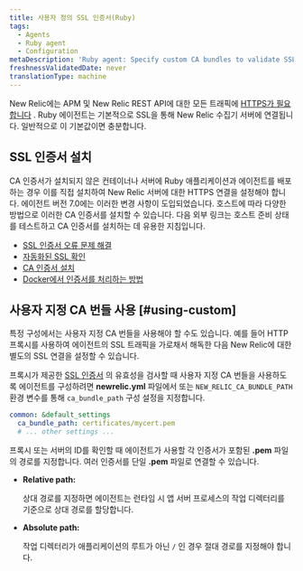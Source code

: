 ```yaml
---
title: 사용자 정의 SSL 인증서(Ruby)
tags:
  - Agents
  - Ruby agent
  - Configuration
metaDescription: 'Ruby agent: Specify custom CA bundles to validate SSL communication via a proxy server.'
freshnessValidatedDate: never
translationType: machine
---
```


New Relic에는 APM 및 New Relic REST API에 대한 모든 트래픽에 [HTTPS가 필요합니다](/docs/apis/rest-api-v2/troubleshooting/301-response-rest-api-calls) . Ruby 에이전트는 기본적으로 SSL을 통해 New Relic 수집기 서버에 연결됩니다. 일반적으로 이 기본값이면 충분합니다.

## SSL 인증서 설치

CA 인증서가 설치되지 않은 컨테이너나 서버에 Ruby 애플리케이션과 에이전트를 배포하는 경우 이를 직접 설치하여 New Relic 서버에 대한 HTTPS 연결을 설정해야 합니다. 에이전트 버전 7.0에는 이러한 변경 사항이 도입되었습니다. 호스트에 따라 다양한 방법으로 이러한 CA 인증서를 설치할 수 있습니다. 다음 외부 링크는 호스트 준비 상태를 테스트하고 CA 인증서를 설치하는 데 유용한 지침입니다.

* [SSL 인증서 오류 문제 해결](https://bundler.io/v2.0/guides/rubygems_tls_ssl_troubleshooting_guide.html#troubleshooting-certificate-errors)
* [자동화된 SSL 확인](https://bundler.io/v2.0/guides/rubygems_tls_ssl_troubleshooting_guide.html#automated-ssl-check)
* [CA 인증서 설치](https://superuser.com/questions/437330/how-do-you-add-a-certificate-authority-ca-to-ubuntu/719047#719047)
* [Docker에서 인증서를 처리하는 방법](https://serverfault.com/questions/975775/how-to-handle-certificates-in-dockerfile)

## 사용자 지정 CA 번들 사용 [#using-custom]

특정 구성에서는 사용자 지정 CA 번들을 사용해야 할 수도 있습니다. 예를 들어 HTTP 프록시를 사용하여 에이전트의 SSL 트래픽을 가로채서 해독한 다음 New Relic에 대한 별도의 SSL 연결을 설정할 수 있습니다.

프록시가 제공한 [SSL 인증서](/docs/accounts-partnerships/education/getting-started-new-relic/glossary#ssl-certificate) 의 유효성을 검사할 때 사용자 지정 CA 번들을 사용하도록 에이전트를 구성하려면 <DNT>**newrelic.yml**</DNT> 파일에서 또는 `NEW_RELIC_CA_BUNDLE_PATH` 환경 변수를 통해 `ca_bundle_path` 구성 설정을 지정합니다.

```yml
common: &default_settings
  ca_bundle_path: certificates/mycert.pem
  # ... other settings ...
```

프록시 또는 서버의 ID를 확인할 때 에이전트가 사용할 각 인증서가 포함된 <DNT>**.pem**</DNT> 파일의 경로를 지정합니다. 여러 인증서를 단일 <DNT>**.pem**</DNT> 파일로 연결할 수 있습니다.

* <DNT>**Relative path:**</DNT>

  상대 경로를 지정하면 에이전트는 런타임 시 앱 서버 프로세스의 작업 디렉터리를 기준으로 상대 경로를 할당합니다.

* <DNT>**Absolute path:**</DNT>

  작업 디렉터리가 애플리케이션의 루트가 아닌 `/` 인 경우 절대 경로를 지정해야 합니다.